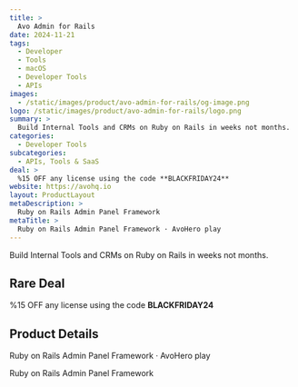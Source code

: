 ```yaml
---
title: >
  Avo Admin for Rails
date: 2024-11-21
tags:
  - Developer
  - Tools
  - macOS
  - Developer Tools
  - APIs
images:
  - /static/images/product/avo-admin-for-rails/og-image.png
logo: /static/images/product/avo-admin-for-rails/logo.png
summary: >
  Build Internal Tools and CRMs on Ruby on Rails in weeks not months.
categories:
  - Developer Tools
subcategories:
  - APIs, Tools & SaaS
deal: >
  %15 OFF any license using the code **BLACKFRIDAY24**
website: https://avohq.io
layout: ProductLayout
metaDescription: >
  Ruby on Rails Admin Panel Framework
metaTitle: >
  Ruby on Rails Admin Panel Framework · AvoHero play
---
```

Build Internal Tools and CRMs on Ruby on Rails in weeks not months.

## Rare Deal

%15 OFF any license using the code **BLACKFRIDAY24**

## Product Details
Ruby on Rails Admin Panel Framework · AvoHero play

Ruby on Rails Admin Panel Framework

